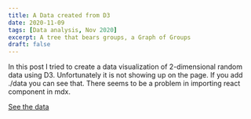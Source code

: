 ```yaml
---
title: A Data created from D3
date: 2020-11-09
tags: [Data analysis, Nov 2020]
excerpt: A tree that bears groups, a Graph of Groups
draft: false
---
```



In this post I tried to create a data visualization of 2-dimensional random data using D3. Unfortunately it is not showing up on the page. If you add ./data you can see that. There seems to be a problem in importing react component in mdx.


<a href="/blog/data">See the data</a>